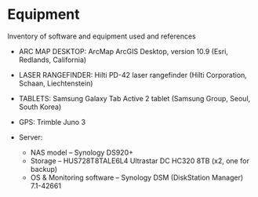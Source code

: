# Equipment {#equipment}

Inventory of software and equipment used and references



- ARC MAP DESKTOP: ArcMap ArcGIS Desktop, version 10.9 (Esri, Redlands, California)

- LASER RANGEFINDER: Hilti PD-42 laser rangefinder (Hilti Corporation, Schaan, Liechtenstein)

- TABLETS: Samsung Galaxy Tab Active 2 tablet (Samsung Group, Seoul, South Korea)

- GPS: Trimble Juno 3

- Server: 
  - NAS model -- Synology DS920+
  - Storage -- HUS728T8TALE6L4 Ultrastar DC HC320 8TB (x2, one for backup)
  - OS & Monitoring software -- Synology DSM (DiskStation Manager) 7.1-42661
  
  
